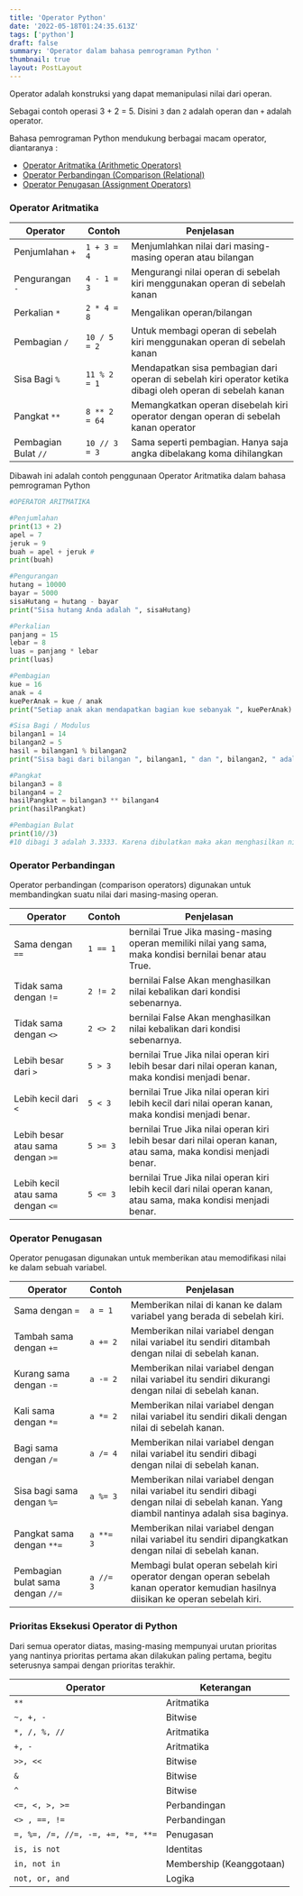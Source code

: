 ```yaml
---
title: 'Operator Python'
date: '2022-05-18T01:24:35.613Z'
tags: ['python']
draft: false
summary: 'Operator dalam bahasa pemrograman Python '
thumbnail: true
layout: PostLayout
---
```


Operator adalah konstruksi yang dapat memanipulasi nilai dari operan. 

Sebagai contoh operasi 3 + 2 = 5. Disini `3` dan `2` adalah operan dan `+` adalah operator.

Bahasa pemrograman Python mendukung berbagai macam operator, diantaranya :
- [Operator Aritmatika (Arithmetic Operators)](#operator-aritmatika)
- [Operator Perbandingan (Comparison (Relational)](#operator-perbandingan)
- [Operator Penugasan (Assignment Operators)](#operator-penugasan)

 ### Operator Aritmatika

 | Operator| 	Contoh	 | Penjelasan |
 | --- | --- | --- |
 | Penjumlahan `+`| 	`1 + 3 = 4` | 	Menjumlahkan nilai dari masing-masing operan atau bilangan |
 | Pengurangan `-`| 	`4 - 1 = 3`	 | Mengurangi nilai operan di sebelah kiri menggunakan operan di sebelah kanan |
 | Perkalian `*`| 	`2 * 4 = 8`	 | Mengalikan operan/bilangan |
 | Pembagian `/`| 	`10 / 5 = 2`	 | Untuk membagi operan di sebelah kiri menggunakan operan di sebelah kanan |
 | Sisa Bagi `%`| 	`11 % 2 = 1`	 | Mendapatkan sisa pembagian dari operan di sebelah kiri operator ketika dibagi oleh operan di sebelah kanan |
 | Pangkat `**`| 	`8 ** 2 = 64`	 | Memangkatkan operan disebelah kiri operator dengan operan di sebelah kanan operator |
 | Pembagian Bulat `//`| 	`10 // 3 = 3` |	Sama seperti pembagian. Hanya saja angka dibelakang koma dihilangkan |

 Dibawah ini adalah contoh penggunaan Operator Aritmatika dalam bahasa pemrograman Python

 ```python:operator.py
 #OPERATOR ARITMATIKA

 #Penjumlahan
 print(13 + 2)
 apel = 7
 jeruk = 9
 buah = apel + jeruk #
 print(buah)

 #Pengurangan
 hutang = 10000
 bayar = 5000
 sisaHutang = hutang - bayar
 print("Sisa hutang Anda adalah ", sisaHutang)

 #Perkalian
 panjang = 15
 lebar = 8
 luas = panjang * lebar
 print(luas)

 #Pembagian
 kue = 16
 anak = 4
 kuePerAnak = kue / anak
 print("Setiap anak akan mendapatkan bagian kue sebanyak ", kuePerAnak)

 #Sisa Bagi / Modulus
 bilangan1 = 14
 bilangan2 = 5
 hasil = bilangan1 % bilangan2
 print("Sisa bagi dari bilangan ", bilangan1, " dan ", bilangan2, " adalah ", hasil)

 #Pangkat
 bilangan3 = 8
 bilangan4 = 2
 hasilPangkat = bilangan3 ** bilangan4
 print(hasilPangkat)

 #Pembagian Bulat
 print(10//3) 
 #10 dibagi 3 adalah 3.3333. Karena dibulatkan maka akan menghasilkan nilai 3
 ```

 ### Operator Perbandingan 

 Operator perbandingan (comparison operators) digunakan untuk membandingkan suatu nilai dari masing-masing operan.

 | Operator	| Contoh	| Penjelasan| 
 | --- | --- | --- |
 | Sama dengan `==` | 	`1 == 1`  | bernilai True	Jika masing-masing operan memiliki nilai yang sama, maka kondisi bernilai benar atau True. | 
 | Tidak sama dengan `!=` |	`2 != 2`  | bernilai False	Akan menghasilkan nilai kebalikan dari kondisi sebenarnya. | 
 | Tidak sama dengan `<>` |	`2 <> 2`  | bernilai False	Akan menghasilkan nilai kebalikan dari kondisi sebenarnya. | 
 | Lebih besar dari `>` |	`5 > 3`  | bernilai True	Jika nilai operan kiri lebih besar dari nilai operan kanan, maka kondisi menjadi benar. | 
 | Lebih kecil dari `<` |	`5 < 3`  | bernilai True	Jika nilai operan kiri lebih kecil dari nilai operan kanan, maka kondisi menjadi benar. | 
 | Lebih besar atau sama dengan `>=` |	`5 >= 3`  | bernilai True	Jika nilai operan kiri lebih besar dari nilai operan kanan, atau sama, maka kondisi menjadi benar. | 
 | Lebih kecil atau sama dengan `<=` |	`5 <= 3`  | bernilai True	Jika nilai operan kiri lebih kecil dari nilai operan kanan, atau sama, maka kondisi menjadi benar. | 


 ### Operator Penugasan 

 Operator penugasan digunakan untuk memberikan atau memodifikasi nilai ke dalam sebuah variabel.

 | Operator	| Contoh	| Penjelasan | 
 | --- | --- | --- |
 | Sama dengan `=`	 | `a = 1` | 	Memberikan nilai di kanan ke dalam variabel yang berada di sebelah kiri. | 
 | Tambah sama dengan `+=` | 	`a += 2` | 	Memberikan nilai variabel dengan nilai variabel itu sendiri ditambah dengan nilai di sebelah kanan. | 
 | Kurang sama dengan `-=`	 | `a -= 2` | 	Memberikan nilai variabel dengan nilai variabel itu sendiri dikurangi dengan nilai di sebelah kanan. | 
 | Kali sama dengan `*=` | 	`a *= 2` | 	Memberikan nilai variabel dengan nilai variabel itu sendiri dikali dengan nilai di sebelah kanan. | 
 | Bagi sama dengan `/=` | 	`a /= 4` | 	Memberikan nilai variabel dengan nilai variabel itu sendiri dibagi dengan nilai di sebelah kanan. | 
 | Sisa bagi sama dengan `%=`	 | `a %= 3` | 	Memberikan nilai variabel dengan nilai variabel itu sendiri dibagi dengan nilai di sebelah kanan. Yang diambil nantinya adalah sisa baginya. | 
 | Pangkat sama dengan `**=` | 	`a **= 3`	 | Memberikan nilai variabel dengan nilai variabel itu sendiri dipangkatkan dengan nilai di sebelah kanan. | 
 | Pembagian bulat sama dengan `//=` | 	`a //= 3`	 | Membagi bulat operan sebelah kiri operator dengan operan sebelah kanan operator kemudian hasilnya diisikan ke operan sebelah kiri. | 


 ### Prioritas Eksekusi Operator di Python
 Dari semua operator diatas, masing-masing mempunyai urutan prioritas yang nantinya prioritas pertama akan dilakukan paling pertama, begitu seterusnya sampai dengan prioritas terakhir. 

 | Operator                          |	Keterangan               | 
 | --------------------------------- | ------------------------- |
 | `**`                              |	Aritmatika               | 
 | `~, +, -`                         |	Bitwise                  | 
 | `*, /, %, //`                     |	Aritmatika               |
 | `+, -`	                     |  Aritmatika               |
 | `>>, <<`                          |	Bitwise                  |
 | `&`	                             |  Bitwise                  |
 | `^`                               |	Bitwise                  |
 | `<=, <, >, >=`                    |	Perbandingan             |
 | `<> , ==, !=`                     |	Perbandingan             |
 | `=, %=, /=, //=, -=, +=, *=, **=` |	Penugasan                |
 | `is, is not`                      |	Identitas                |
 | `in, not in`                      |	Membership (Keanggotaan) |
 | `not, or, and`                    |	Logika                   |
 
